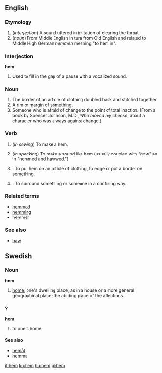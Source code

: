 ==English==

===Etymology===
# (''interjection'') A sound uttered in imitation of clearing the throat
# (''noun'') From Middle English in turn from Old English and related to Middle High German ''hemmen'' meaning "to hem in".

===Interjection===
'''hem'''

# Used to fill in the gap of a pause with a vocalized sound.

===Noun===
{{en-noun-reg}}

# The border of an article of clothing doubled back and stitched together.
# A rim or margin of something.
# Someone who is afraid of change to the point of total inaction.  (From a book by Spencer Johnson, M.D., ''Who moved my cheese'', about a character who was always against change.)

===Verb===
{{en-infl-reg-consonant|hem||m}}

# {{intransitive}} (''in sewing'') To make a hem.
# {{intransitive}} (''in speaking'') To make a sound like ''hem'' (usually coupled with ''"haw"'' as in "hemmed and hawwed.")
# {{transitive}}: To put hem on an article of clothing, to edge or put a border on something.
# {{transitive}}: To surround something or someone in a confining way.

===Related terms===
*[[hemmed]]
*[[hemming]]
*[[hemmer]] 

===See also===
*[[haw]]


==Swedish==
===Noun===
'''hem'''

#[[home]]; one's dwelling place, as in a house or a more general geographical place; the abiding place of the affections.

===?===
'''hem'''

#to one's home

====See also====
*[[hemåt]]
*[[hemma]]


[[it:hem]]
[[ku:hem]]
[[hu:hem]]
[[pl:hem]]